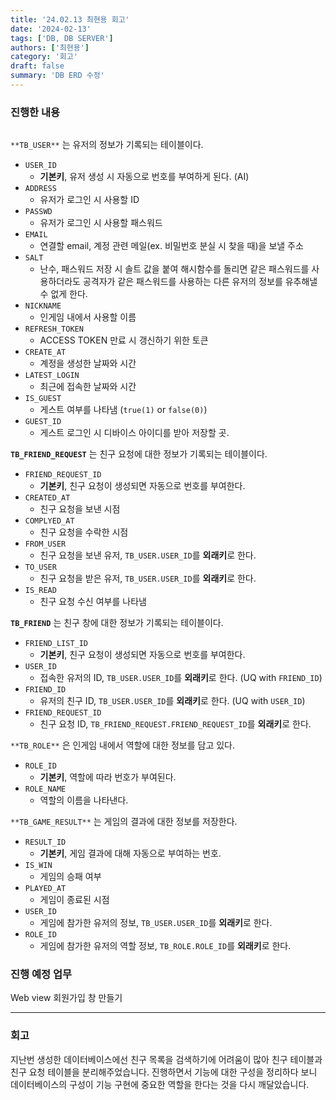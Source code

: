 ```yaml
---
title: '24.02.13 최현용 회고'
date: '2024-02-13'
tags: ['DB, DB SERVER']
authors: ['최현용']
category: '회고'
draft: false
summary: 'DB ERD 수정'
---
```


### 진행한 내용

<Image alt="" src="/static/images/240206/ugizzdb_ERD_v2.png" width={800} height={800} />

`**TB_USER**` 는 유저의 정보가 기록되는 테이블이다. 

- `USER_ID`
    - **기본키**, 유저 생성 시 자동으로 번호를 부여하게 된다. (AI)
- `ADDRESS`
    - 유저가 로그인 시 사용할 ID
- `PASSWD`
    - 유저가 로그인 시 사용할 패스워드
- `EMAIL`
    - 연결할 email, 계정 관련 메일(ex. 비밀번호 분실 시 찾을 때)을 보낼 주소
- `SALT`
    - 난수, 패스워드 저장 시 솔트 값을 붙여 해시함수를 돌리면 같은 패스워드를 사용하더라도 공격자가 같은 패스워드를 사용하는 다른 유저의 정보를 유추해낼 수 없게 한다.
- `NICKNAME`
    - 인게임 내에서 사용할 이름
- `REFRESH_TOKEN`
    - ACCESS TOKEN 만료 시 갱신하기 위한 토큰
- `CREATE_AT`
    - 계정을 생성한 날짜와 시간
- `LATEST_LOGIN`
    - 최근에 접속한 날짜와 시간
- `IS_GUEST`
    - 게스트 여부를 나타냄 (`true(1)` or `false(0)`)
- `GUEST_ID`
    - 게스트 로그인 시 디바이스 아이디를 받아 저장할 곳.

**`TB_FRIEND_REQUEST`** 는 친구 요청에 대한 정보가 기록되는 테이블이다.

- `FRIEND_REQUEST_ID`
    - **기본키**, 친구 요청이 생성되면 자동으로 번호를 부여한다.
- `CREATED_AT`
    - 친구 요청을 보낸 시점
- `COMPLYED_AT`
    - 친구 요청을 수락한 시점
- `FROM_USER`
    - 친구 요청을 보낸 유저, `TB_USER.USER_ID`를 **외래키**로 한다.
- `TO_USER`
    - 친구 요청을 받은 유저, `TB_USER.USER_ID`를 **외래키**로 한다.
- `IS_READ`
    - 친구 요청 수신 여부를 나타냄

**`TB_FRIEND`** 는 친구 창에 대한 정보가 기록되는 테이블이다.

- `FRIEND_LIST_ID`
    - **기본키**, 친구 요청이 생성되면 자동으로 번호를 부여한다.
- `USER_ID`
    - 접속한 유저의 ID, `TB_USER.USER_ID`를 **외래키**로 한다. (UQ with `FRIEND_ID`)
- `FRIEND_ID`
    - 유저의 친구 ID, `TB_USER.USER_ID`를 **외래키**로 한다. (UQ with `USER_ID`)
- `FRIEND_REQUEST_ID`
    - 친구 요청 ID, `TB_FRIEND_REQUEST.FRIEND_REQUEST_ID`를 **외래키**로 한다.

`**TB_ROLE**` 은 인게임 내에서 역할에 대한 정보를 담고 있다.

- `ROLE_ID`
    - **기본키**, 역할에 따라 번호가 부여된다.
- `ROLE_NAME`
    - 역할의 이름을 나타낸다.

`**TB_GAME_RESULT**` 는 게임의 결과에 대한 정보를 저장한다.

- `RESULT_ID`
    - **기본키**, 게임 결과에 대해 자동으로 부여하는 번호.
- `IS_WIN`
    - 게임의 승패 여부
- `PLAYED_AT`
    - 게임이 종료된 시점
- `USER_ID`
    - 게임에 참가한 유저의 정보, `TB_USER.USER_ID`를 **외래키**로 한다.
- `ROLE_ID`
    - 게임에 참가한 유저의 역할 정보, `TB_ROLE.ROLE_ID`를 **외래키**로 한다.

### 진행 예정 업무

Web view 회원가입 창 만들기

---

### 회고

지난번 생성한 데이터베이스에선 친구 목록을 검색하기에 어려움이 많아 친구 테이블과 친구 요청 테이블을 분리해주었습니다.
진행하면서 기능에 대한 구성을 정리하다 보니 데이터베이스의 구성이 기능 구현에 중요한 역할을 한다는 것을 다시 깨달았습니다.